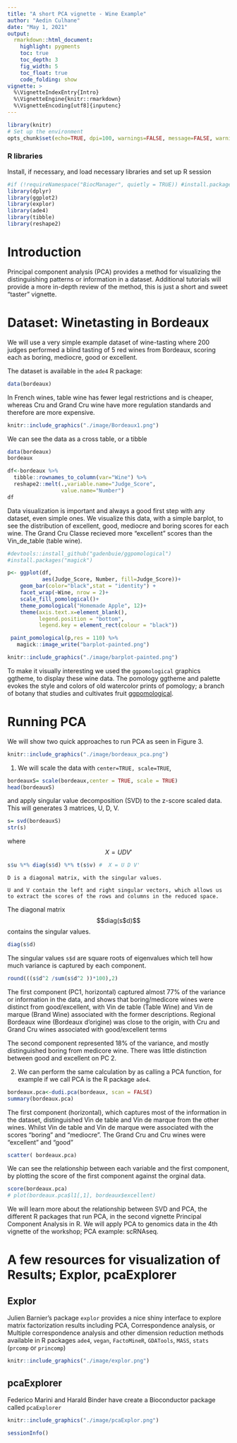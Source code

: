 ```yaml
---
title: "A short PCA vignette - Wine Example"
author: "Aedin Culhane"
date: "May 1, 2021"
output:
  rmarkdown::html_document:
    highlight: pygments
    toc: true
    toc_depth: 3
    fig_width: 5
    toc_float: true
    code_folding: show
vignette: >
  %\VignetteIndexEntry{Intro}
  %\VignetteEngine{knitr::rmarkdown}
  %\VignetteEncoding[utf8]{inputenc}
---
```



```r
library(knitr)
# Set up the environment
opts_chunk$set(echo=TRUE, dpi=100, warnings=FALSE, message=FALSE, warning=FALSE, fig.width = 10, fig.height = 6) 
```

### R libraries
Install, if necessary, and load necessary libraries and set up R session

```r
#if (!requireNamespace("BiocManager", quietly = TRUE)) #install.packages("BiocManager")
library(dplyr)
library(ggplot2)
library(explor)
library(ade4)
library(tibble)
library(reshape2)
```

# Introduction

Principal component analysis (PCA) provides a method for visualizing the distinguishing patterns or information in a dataset.  Additional tutorials will provide a more in-depth review of the method, this is just a short and sweet "taster" vignette. 


#  Dataset: Winetasting in Bordeaux
We will use a very simple example dataset of wine-tasting where 200 judges performed a blind tasting of 5 red wines from Bordeaux, scoring each as boring, mediocre, good or excellent. 

The dataset is available in the `ade4` R package:

```r
data(bordeaux)
```

In French wines, table wine has fewer legal restrictions and is cheaper, whereas Cru and Grand Cru wine have more regulation standards and therefore are more expensive.


```r
knitr::include_graphics("./image/Bordeaux1.png")
```

We can see the data as a cross table, or a tibble
```r
data(bordeaux)
bordeaux
```

```r
df<-bordeaux %>%
  tibble::rownames_to_column(var="Wine") %>%
  reshape2::melt(.,variable.name="Judge_Score",
                 value.name="Number")
df
```



Data visualization is important and always a good first step with any dataset, even simple ones. We visualize this data, with a simple barplot, to see the distribution of excellent, good, mediocre and boring scores for each wine. The Grand Cru Classe recieved more "excellent" scores than the Vin_de_table (table wine). 


```r
#devtools::install_github("gadenbuie/ggpomological")
#install.packages("magick")

p<- ggplot(df,
           aes(Judge_Score, Number, fill=Judge_Score))+
    geom_bar(color="black",stat = "identity") +
    facet_wrap(~Wine, nrow = 2)+
    scale_fill_pomological()+
    theme_pomological("Homemade Apple", 12)+
    theme(axis.text.x=element_blank(),
          legend.position = "bottom",
          legend.key = element_rect(colour = "black"))

 paint_pomological(p,res = 110) %>%
   magick::image_write("barplot-painted.png")
```

```r
knitr::include_graphics("./image/barplot-painted.png")
```

To make it visually interesting we used the  `ggpomological` graphics ggtheme, to display these wine data. The pomology ggtheme and palette evokes the style and colors of old watercolor prints of pomology; a branch of botany that studies and cultivates fruit   [ggpomological](https://www.garrickadenbuie.com/project/ggpomological).
 
# Running PCA 

We will show two quick approaches to run PCA as seen in Figure 3.

```r
knitr::include_graphics("./image/bordeaux_pca.png")
```

1.  We will scale the data with `center=TRUE, scale=TRUE`, 


```r
bordeauxS= scale(bordeaux,center = TRUE, scale = TRUE)
head(bordeauxS)
```

and apply singular value decomposition (SVD) to the z-score scaled data. This will generates 3 matrices, U, D, V.  

```r
s= svd(bordeauxS)
str(s)
```

where $$X = U D V'$$

```r
s$u %*% diag(s$d) %*% t(s$v) #  X = U D V'
```

```{}
D is a diagonal matrix, with the singular values.

U and V contain the left and right singular vectors, which allows us to extract the scores of the rows and columns in the reduced space. 
```


The diagonal matrix $$diag(s$d)$$ contains the singular values.

```r
diag(s$d)
```

The singular values `s$d` are square roots of eigenvalues which tell how much variance is captured by each component.

```r
round(((s$d^2 /sum(s$d^2 ))*100),2)
```
The first component (PC1, horizontal) captured almost 77% of the variance or information in the data, and shows that boring/medicore wines were distinct from good/excellent, with Vin de table (Table Wine) and Vin de marque (Brand Wine) associated with the former descriptions. Regional Bordeaux wine (Bordeaux d'origine) was close to the origin, with Cru and Grand Cru wines associated with good/excellent terms

The second component represented 18% of the variance, and mostly distinguished boring from medicore wine.  There was little distinction between good and excellent on PC 2. 




2. We can perform the same calculation by as calling a PCA function, for example if we call PCA is the R package `ade4`.  

```r
bordeaux.pca<-dudi.pca(bordeaux, scan = FALSE)
summary(bordeaux.pca)
```

The first component (horizontal), which captures most of the information in the dataset, distinguished Vin de table and Vin de marque from the other wines. Whilst  Vin de table and Vin de marque were associated with the scores "boring" and "mediocre".  The Grand Cru and Cru wines were "excellent" and "good"

```r
scatter( bordeaux.pca)
```

We can see the relationship between each variable and the first component, by plotting the score of the first component against the orginal data.

```r
score(bordeaux.pca)
# plot(bordeaux.pca$l1[,1], bordeaux$excellent)
```

We will learn more about the relationship between SVD and PCA, the different R packages that run PCA, in the second vignette Principal Component Analysis in R. We will apply PCA to genomics data in the 4th vignette of the workshop;  PCA example: scRNAseq. 

# A few resources for visualization of Results; Explor, pcaExplorer 

## Explor
Julien Barnier's package `explor` provides a nice shiny interface to explore matrix factorization results including PCA, Correspondence analysis, or Multiple correspondence analysis and other dimension reduction methods available in R packages `ade4`, `vegan`, `FactoMineR`, `GDATools`, `MASS`, `stats` (`prcomp` or `princomp`)

```r
knitr::include_graphics("./image/explor.png")
```


## pcaExplorer
Federico Marini and Harald Binder have create a Bioconductor package called `pcaExplorer`

```r
knitr::include_graphics("./image/pcaExplor.png")
```


```r
sessionInfo()
```


